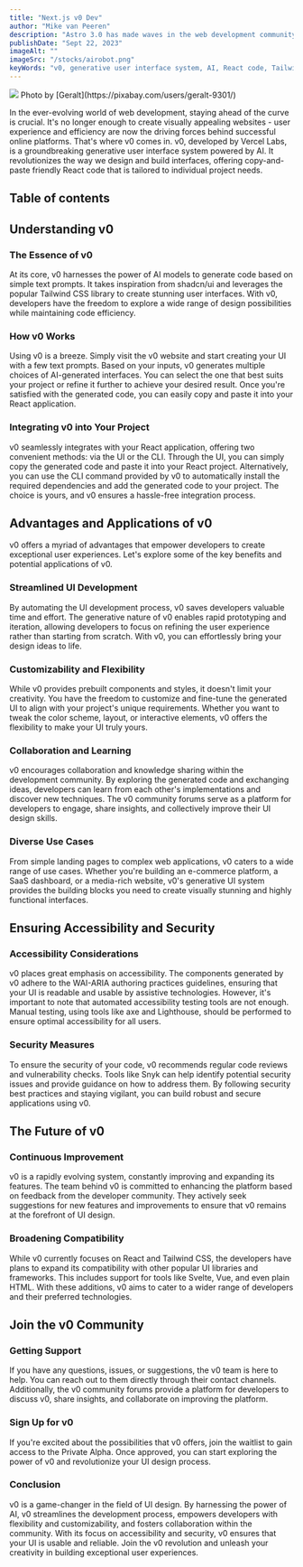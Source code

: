 ```yaml
---
title: "Next.js v0 Dev"
author: "Mike van Peeren"
description: "Astro 3.0 has made waves in the web development community as the first major framework to support the View Transitions API. This groundbreaking feature allows for seamless and visually appealing transitions between different states or views in web applications."
publishDate: "Sept 22, 2023"
imageAlt: ""
imageSrc: "/stocks/airobot.png"
keyWords: "v0, generative user interface system, AI, React code, Tailwind CSS"
---
```


<figcaption>
  <img className="mb-0" src="/stocks/airobot.png" />
  Photo by [Geralt](https://pixabay.com/users/geralt-9301/)
</figcaption>

In the ever-evolving world of web development, staying ahead of the curve is crucial. It's no longer enough to create visually appealing websites - user experience and efficiency are now the driving forces behind successful online platforms. That's where v0 comes in. v0, developed by Vercel Labs, is a groundbreaking generative user interface system powered by AI. It revolutionizes the way we design and build interfaces, offering copy-and-paste friendly React code that is tailored to individual project needs.

## Table of contents

## Understanding v0

### The Essence of v0

At its core, v0 harnesses the power of AI models to generate code based on simple text prompts. It takes inspiration from shadcn/ui and leverages the popular Tailwind CSS library to create stunning user interfaces. With v0, developers have the freedom to explore a wide range of design possibilities while maintaining code efficiency.

### How v0 Works

Using v0 is a breeze. Simply visit the v0 website and start creating your UI with a few text prompts. Based on your inputs, v0 generates multiple choices of AI-generated interfaces. You can select the one that best suits your project or refine it further to achieve your desired result. Once you're satisfied with the generated code, you can easily copy and paste it into your React application.

### Integrating v0 into Your Project

v0 seamlessly integrates with your React application, offering two convenient methods: via the UI or the CLI. Through the UI, you can simply copy the generated code and paste it into your React project. Alternatively, you can use the CLI command provided by v0 to automatically install the required dependencies and add the generated code to your project. The choice is yours, and v0 ensures a hassle-free integration process.

## Advantages and Applications of v0

v0 offers a myriad of advantages that empower developers to create exceptional user experiences. Let's explore some of the key benefits and potential applications of v0.

### Streamlined UI Development

By automating the UI development process, v0 saves developers valuable time and effort. The generative nature of v0 enables rapid prototyping and iteration, allowing developers to focus on refining the user experience rather than starting from scratch. With v0, you can effortlessly bring your design ideas to life.

### Customizability and Flexibility

While v0 provides prebuilt components and styles, it doesn't limit your creativity. You have the freedom to customize and fine-tune the generated UI to align with your project's unique requirements. Whether you want to tweak the color scheme, layout, or interactive elements, v0 offers the flexibility to make your UI truly yours.

### Collaboration and Learning

v0 encourages collaboration and knowledge sharing within the development community. By exploring the generated code and exchanging ideas, developers can learn from each other's implementations and discover new techniques. The v0 community forums serve as a platform for developers to engage, share insights, and collectively improve their UI design skills.

### Diverse Use Cases

From simple landing pages to complex web applications, v0 caters to a wide range of use cases. Whether you're building an e-commerce platform, a SaaS dashboard, or a media-rich website, v0's generative UI system provides the building blocks you need to create visually stunning and highly functional interfaces.

## Ensuring Accessibility and Security

### Accessibility Considerations

v0 places great emphasis on accessibility. The components generated by v0 adhere to the WAI-ARIA authoring practices guidelines, ensuring that your UI is readable and usable by assistive technologies. However, it's important to note that automated accessibility testing tools are not enough. Manual testing, using tools like axe and Lighthouse, should be performed to ensure optimal accessibility for all users.

### Security Measures

To ensure the security of your code, v0 recommends regular code reviews and vulnerability checks. Tools like Snyk can help identify potential security issues and provide guidance on how to address them. By following security best practices and staying vigilant, you can build robust and secure applications using v0.

## The Future of v0

### Continuous Improvement

v0 is a rapidly evolving system, constantly improving and expanding its features. The team behind v0 is committed to enhancing the platform based on feedback from the developer community. They actively seek suggestions for new features and improvements to ensure that v0 remains at the forefront of UI design.

### Broadening Compatibility

While v0 currently focuses on React and Tailwind CSS, the developers have plans to expand its compatibility with other popular UI libraries and frameworks. This includes support for tools like Svelte, Vue, and even plain HTML. With these additions, v0 aims to cater to a wider range of developers and their preferred technologies.

## Join the v0 Community

### Getting Support

If you have any questions, issues, or suggestions, the v0 team is here to help. You can reach out to them directly through their contact channels. Additionally, the v0 community forums provide a platform for developers to discuss v0, share insights, and collaborate on improving the platform.

### Sign Up for v0

If you're excited about the possibilities that v0 offers, join the waitlist to gain access to the Private Alpha. Once approved, you can start exploring the power of v0 and revolutionize your UI design process.

### Conclusion

v0 is a game-changer in the field of UI design. By harnessing the power of AI, v0 streamlines the development process, empowers developers with flexibility and customizability, and fosters collaboration within the community. With its focus on accessibility and security, v0 ensures that your UI is usable and reliable. Join the v0 revolution and unleash your creativity in building exceptional user experiences.